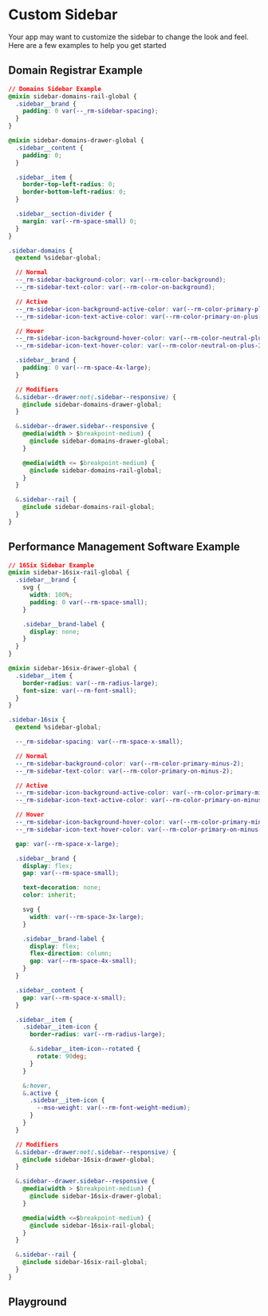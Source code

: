 
# Custom Sidebar

Your app may want to customize the sidebar to change the look and feel. Here are a few examples to help you get started

## Domain Registrar Example

```css
// Domains Sidebar Example
@mixin sidebar-domains-rail-global {
  .sidebar__brand {
    padding: 0 var(--_rm-sidebar-spacing);
  }
}

@mixin sidebar-domains-drawer-global {
  .sidebar__content {
    padding: 0;
  }

  .sidebar__item {
    border-top-left-radius: 0;
    border-bottom-left-radius: 0;
  }

  .sidebar__section-divider {
    margin: var(--rm-space-small) 0;
  }
}

.sidebar-domains {
  @extend %sidebar-global;

  // Normal
  --_rm-sidebar-background-color: var(--rm-color-background);
  --_rm-sidebar-text-color: var(--rm-color-on-background);

  // Active
  --_rm-sidebar-icon-background-active-color: var(--rm-color-primary-plus-3);
  --_rm-sidebar-icon-text-active-color: var(--rm-color-primary-on-plus-3);

  // Hover
  --_rm-sidebar-icon-background-hover-color: var(--rm-color-neutral-plus-3);
  --_rm-sidebar-icon-text-hover-color: var(--rm-color-neutral-on-plus-3);

  .sidebar__brand {
    padding: 0 var(--rm-space-4x-large);
  }

  // Modifiers
  &.sidebar--drawer:not(.sidebar--responsive) {
    @include sidebar-domains-drawer-global;
  }

  &.sidebar--drawer.sidebar--responsive {
    @media(width > $breakpoint-medium) {
      @include sidebar-domains-drawer-global;
    }

    @media(width <= $breakpoint-medium) {
      @include sidebar-domains-rail-global;
    }
  }

  &.sidebar--rail {
    @include sidebar-domains-rail-global;
  }
}
```

<Canvas withToolbar>
  <Story id='recipes-custom-sidebar--domains' />
</Canvas>

## Performance Management Software Example

```css
// 16Six Sidebar Example
@mixin sidebar-16six-rail-global {
  .sidebar__brand {
    svg {
      width: 100%;
      padding: 0 var(--rm-space-small);
    }

    .sidebar__brand-label {
      display: none;
    }
  }
}

@mixin sidebar-16six-drawer-global {
  .sidebar__item {
    border-radius: var(--rm-radius-large);
    font-size: var(--rm-font-small);
  }
}

.sidebar-16six {
  @extend %sidebar-global;

  --_rm-sidebar-spacing: var(--rm-space-x-small);

  // Normal
  --_rm-sidebar-background-color: var(--rm-color-primary-minus-2);
  --_rm-sidebar-text-color: var(--rm-color-primary-on-minus-2);

  // Active
  --_rm-sidebar-icon-background-active-color: var(--rm-color-primary-minus-1);
  --_rm-sidebar-icon-text-active-color: var(--rm-color-primary-on-minus-1);

  // Hover
  --_rm-sidebar-icon-background-hover-color: var(--rm-color-primary-minus-1);
  --_rm-sidebar-icon-text-hover-color: var(--rm-color-primary-on-minus-1);

  gap: var(--rm-space-x-large);

  .sidebar__brand {
    display: flex;
    gap: var(--rm-space-small);

    text-decoration: none;
    color: inherit;

    svg {
      width: var(--rm-space-3x-large);
    }

    .sidebar__brand-label {
      display: flex;
      flex-direction: column;
      gap: var(--rm-space-4x-small);
    }
  }

  .sidebar__content {
    gap: var(--rm-space-x-small);
  }

  .sidebar__item {
    .sidebar__item-icon {
      border-radius: var(--rm-radius-large);

      &.sidebar__item-icon--rotated {
        rotate: 90deg;
      }
    }

    &:hover,
    &.active {
      .sidebar__item-icon {
        --mso-weight: var(--rm-font-weight-medium);
      }
    }
  }

  // Modifiers
  &.sidebar--drawer:not(.sidebar--responsive) {
    @include sidebar-16six-drawer-global;
  }

  &.sidebar--drawer.sidebar--responsive {
    @media(width > $breakpoint-medium) {
      @include sidebar-16six-drawer-global;
    }

    @media(width <=$breakpoint-medium) {
      @include sidebar-16six-rail-global;
    }
  }

  &.sidebar--rail {
    @include sidebar-16six-rail-global;
  }
}
```

<Canvas withToolbar>
  <Story id='recipes-custom-sidebar--sixteen-six' />
</Canvas>

## Playground

<Primary/>
<ArgsTable of='.' story='^'/>

